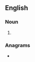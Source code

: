 ==English==

===Noun===
{{en-noun}}

# {{obsolete form of|escritoire|lang=en}}

===Anagrams===
* {{anagrams|en|courtiers|outcriers}}